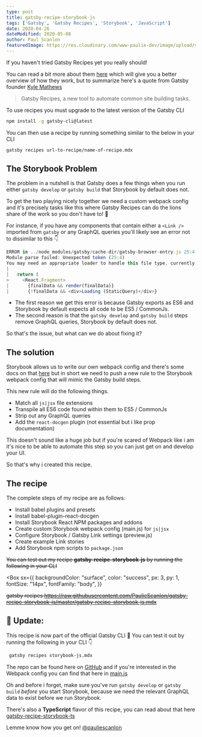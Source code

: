 ```yaml
---
type: post
title: gatsby-recipe-storybook-js
tags: ['Gatsby', 'Gatsby Recipes', 'Storybook', 'JavaScript']
date: 2020-04-26
dateModified: 2020-05-08
author: Paul Scanlon
featuredImage: https://res.cloudinary.com/www-paulie-dev/image/upload/v1595915580/paulie.dev/2020/04/gatsby-recipe-storybook-js_ealp2r.jpg
---
```


If you haven't tried Gatsby Recipes yet you really should!

You can read a bit more about them [here](https://www.gatsbyjs.org/blog/2020-04-15-announcing-gatsby-recipes/) which
will give you a better overview of how they work, but to summarize here's a quote from Gatsby founder
[Kyle Mathews](https://www.gatsbyjs.org/contributors/kyle-mathews/)

> Gatsby Recipes, a new tool to automate common site building tasks.

To use recipes you must upgrade to the latest version of the Gatsby CLI

```sh
npm install -g gatsby-cli@latest
```

You can then use a recipe by running something similar to the below in your CLI

```sh
gatsby recipes url-to-recipe/name-of-recipe.mdx
```

## The Storybook Problem

The problem in a nutshell is that Gatsby does a few things when you run either `gatsby develop` or `gatsby build` that
Storybook by default does not.

To get the two playing nicely together we need a custom webpack config and it's precisely tasks like this where Gatsby
Recipes can do the lions share of the work so you don't have to! 🦁

For instance, if you have any components that contain either a `<Link />` imported from `gatsby` or any GraphQL queries
you'll likely see an error not to dissimilar to this 👇

```javascript
ERROR in ../node_modules/gatsby/cache-dir/gatsby-browser-entry.js 25:4
Module parse failed: Unexpected token (25:4)
You may need an appropriate loader to handle this file type, currently no loaders are configured to process this file. See https://webpack.js.org/concepts#loaders
|
|   return (
>     <React.Fragment>
|       {finalData && render(finalData)}
|       {!finalData && <div>Loading (StaticQuery)</div>}

```

- The first reason we get this error is because Gatsby exports as ES6 and Storybook by default expects all code to be
  ES5 / CommonJs.
- The second reason is that the `gatsby develop` and `gatsby build` steps remove GraphQL queries, Storybook by default
  does not.

So that's the issue, but what can we do about fixing it?

## The solution

Storybook allows us to write our own webpack config and there's some docs on that
[here](https://storybook.js.org/docs/configurations/custom-webpack-config/) but in short we need to push a new rule to
the Storybook webpack config that will mimic the Gatsby build steps.

This new rule will do the following things.

- Match all `js|jsx` file extensions
- Transpile all ES6 code found within them to ES5 / CommonJs
- Strip out any GraphQL queries
- Add the `react-docgen` plugin (not essential but i like prop documentation)

This doesn't sound like a huge job but if you're scared of Webpack like i am it's nice to be able to automate this step
so you can just get on and develop your UI.

So that's why i created this recipe.

## The recipe

The complete steps of my recipe are as follows:

- Install babel plugins and presets
- Install babel-plugin-react-docgen
- Install Storybook React NPM packages and addons
- Create custom Storybook webpack config (main.js) for `js|jsx`
- Configure Storybook / Gatsby Link settings (preview.js)
- Create example Link stories
- Add Storybook npm scripts to `package.json`

~~You can test out my recipe **gatsby-recipe-storybook-js** by running the following in your CLI~~

<Box
  sx={{
    backgroundColor: "surface",
    color: "success",
    px: 3,
    py: 1,
    fontSize: "14px",
    fontFamily: "body",
  }}
>

~~gatsby recipes
https://raw.githubusercontent.com/PaulieScanlon/gatsby-recipe-storybook-js/master/gatsby-recipe-storybook-js.mdx~~

</Box>

## 🚨 Update:

This recipe is now part of the official Gatsby CLI 🎉 You can test it out by running the following in your CLI 👇

```sh
 gatsby recipes storybook-js.mdx
```

The repo can be found here on [GitHub](https://github.com/PaulieScanlon/gatsby-recipe-storybook-js) and if you're
interested in the Webpack config you can find that here in
[main.js](https://github.com/PaulieScanlon/gatsby-recipe-storybook-js/blob/master/recipe/main.js)

Oh and before i forget, make sure you've run `gatsby develop` or `gatsby build` _before_ you start Storybook, because we
need the relevant GraphQL data to exist before we run Storybook.

There's also a **TypeScript** flavor of this recipe, you can read about that here
[gatsby-recipe-storybook-ts](/posts/2020/05/gatsby-recipe-storybook-ts/)

Lemme know how you get on! [@pauliescanlon](https://twitter.com/PaulieScanlon)
